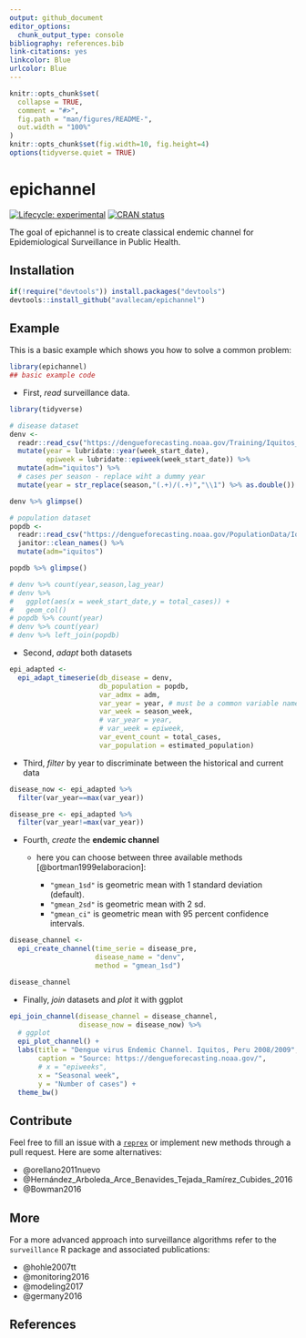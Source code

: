 ```yaml
---
output: github_document
editor_options: 
  chunk_output_type: console
bibliography: references.bib
link-citations: yes
linkcolor: Blue
urlcolor: Blue
---
```


<!-- README.md is generated from README.Rmd. Please edit that file -->

```r
knitr::opts_chunk$set(
  collapse = TRUE,
  comment = "#>",
  fig.path = "man/figures/README-",
  out.width = "100%"
)
knitr::opts_chunk$set(fig.width=10, fig.height=4)
options(tidyverse.quiet = TRUE)
```
# epichannel

<!-- badges: start -->
[![Lifecycle: experimental](https://img.shields.io/badge/lifecycle-experimental-orange.svg)](https://www.tidyverse.org/lifecycle/#experimental)
[![CRAN status](https://www.r-pkg.org/badges/version/epichannel)](https://cran.r-project.org/package=epichannel)
<!-- badges: end -->

The goal of epichannel is to create classical endemic channel for Epidemiological Surveillance in Public Health.

## Installation

<!-- You can install the released version of epichannel from [CRAN](https://CRAN.R-project.org) with: install.packages("epichannel") -->

``` r
if(!require("devtools")) install.packages("devtools")
devtools::install_github("avallecam/epichannel")
```

## Example

This is a basic example which shows you how to solve a common problem:

```r
library(epichannel)
## basic example code
```

- First, _read_ surveillance data.

```r
library(tidyverse)

# disease dataset
denv <-
  readr::read_csv("https://dengueforecasting.noaa.gov/Training/Iquitos_Training_Data.csv") %>%
  mutate(year = lubridate::year(week_start_date),
         epiweek = lubridate::epiweek(week_start_date)) %>%
  mutate(adm="iquitos") %>%
  # cases per season - replace wiht a dummy year
  mutate(year = str_replace(season,"(.+)/(.+)","\\1") %>% as.double())

denv %>% glimpse()

# population dataset
popdb <-
  readr::read_csv("https://dengueforecasting.noaa.gov/PopulationData/Iquitos_Population_Data.csv") %>%
  janitor::clean_names() %>%
  mutate(adm="iquitos")

popdb %>% glimpse()
```

```r
# denv %>% count(year,season,lag_year)
# denv %>%
#   ggplot(aes(x = week_start_date,y = total_cases)) +
#   geom_col()
# popdb %>% count(year)
# denv %>% count(year)
# denv %>% left_join(popdb)
```

- Second, _adapt_ both datasets

```r
epi_adapted <-
  epi_adapt_timeserie(db_disease = denv,
                      db_population = popdb,
                      var_admx = adm,
                      var_year = year, # must be a common variable name between datasets
                      var_week = season_week,
                      # var_year = year, 
                      # var_week = epiweek,
                      var_event_count = total_cases,
                      var_population = estimated_population)
```

- Third, _filter_ by year to discriminate between the historical and current data 

```r
disease_now <- epi_adapted %>%
  filter(var_year==max(var_year))

disease_pre <- epi_adapted %>%
  filter(var_year!=max(var_year))
```

- Fourth, _create_ the __endemic channel__

  + here you can choose between three available methods [@bortman1999elaboracion]:
    
    + `"gmean_1sd"` is geometric mean with 1 standard deviation (default). 
    + `"gmean_2sd"` is geometric mean with 2 sd. 
    + `"gmean_ci"` is geometric mean with 95 percent confidence intervals.

```r
disease_channel <-
  epi_create_channel(time_serie = disease_pre,
                     disease_name = "denv",
                     method = "gmean_1sd")

disease_channel

```

- Finally, _join_ datasets and _plot_ it with ggplot

```r
epi_join_channel(disease_channel = disease_channel,
                 disease_now = disease_now) %>%
  # ggplot
  epi_plot_channel() +
  labs(title = "Dengue virus Endemic Channel. Iquitos, Peru 2008/2009",
       caption = "Source: https://dengueforecasting.noaa.gov/",
       # x = "epiweeks",
       x = "Seasonal week",
       y = "Number of cases") +
  theme_bw()
```

## Contribute

Feel free to fill an issue with a [`reprex`](https://reprex.tidyverse.org/) or implement new methods through a pull request. Here are some alternatives:

- @orellano2011nuevo
- @Hernández_Arboleda_Arce_Benavides_Tejada_Ramírez_Cubides_2016
- @Bowman2016

## More

For a more advanced approach into surveillance algorithms refer to the `surveillance` R package and associated publications:

- @hohle2007tt
- @monitoring2016
- @modeling2017
- @germany2016

## References


